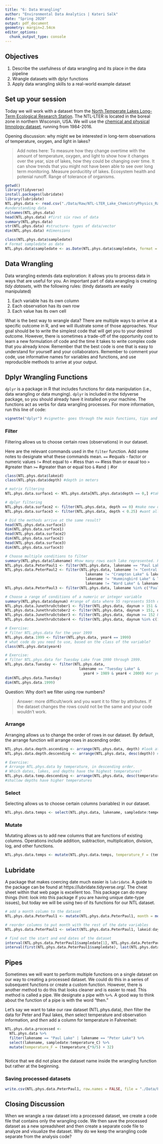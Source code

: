 ```yaml
---
title: "6: Data Wrangling"
author: "Environmental Data Analytics | Kateri Salk"
date: "Spring 2020"
output: pdf_document
geometry: margin=2.54cm
editor_options: 
  chunk_output_type: console
---
```


## Objectives
1. Describe the usefulness of data wrangling and its place in the data pipeline
2. Wrangle datasets with dplyr functions
3. Apply data wrangling skills to a real-world example dataset

## Set up your session

Today we will work with a dataset from the [North Temperate Lakes Long-Term Ecological Research Station](https://lter.limnology.wisc.edu/about/overview). The NTL-LTER is located in the boreal zone in northern Wisconsin, USA. We will use the [chemical and physical limnology dataset](https://lter.limnology.wisc.edu/content/cascade-project-north-temperate-lakes-lter-core-data-physical-and-chemical-limnology-1984), running from 1984-2016. 

Opening discussion: why might we be interested in long-term observations of temperature, oxygen, and light in lakes?

> Add notes here: To measure how they change overtime with the amount of temperature, oxygen, and light to show how it changes over the year, size of lakes, how they could be changing over time. It can show trends that you might not have been able to see over long term monitoring. Measure porducitity of lakes. Ecosystem health and potenial runoff. Range of tolerance of organisms.

```r
getwd()
library(tidyverse)
install.packages(lubridate)
library(lubridate)
NTL.phys.data <- read.csv("./Data/Raw/NTL-LTER_Lake_ChemistryPhysics_Raw.csv")
#understanding data
colnames(NTL.phys.data)
head(NTL.phys.data) #first six rows of data
summary(NTL.phys.data)
str(NTL.phys.data) #structure- types of data/vector
dim(NTL.phys.data) #dimensions

class(NTL.phys.data$sampledate)
# Format sampledate as date
NTL.phys.data$sampledate <- as.Date(NTL.phys.data$sampledate, format = "%m/%d/%y") #verify date is formatted correctly
```

## Data Wrangling

Data wrangling extends data exploration: it allows you to process data in ways that are useful for you. An important part of data wrangling is creating *tidy datasets*, with the following rules: (tindy datasets are easily manipulated)

1. Each variable has its own column
2. Each observation has its own row
3. Each value has its own cell

What is the best way to wrangle data? There are multiple ways to arrive at a specific outcome in R, and we will illustrate some of those approaches. Your goal should be to write the simplest code that will get you to your desired outcome. However, there is sometimes a trade-off of the opportunity cost to learn a new formulation of code and the time it takes to write complex code that you already know. Remember that the best code is one that is easy to understand for yourself and your collaborators. Remember to comment your code, use informative names for variables and functions, and use reproducible methods to arrive at your output.

## Dplyr Wrangling Functions

`dplyr` is a package in R that includes functions for data manipulation (i.e., data wrangling or data munging). `dplyr` is included in the tidyverse package, so you should already have it installed on your machine. The functions act as verbs for data wrangling processes. For more information, run this line of code:

```r
vignette("dplyr") #vignette- goes through the main functions, tips and tricks, functions, and how to use it. the {"hide"} means it wont show up when you knit it
```

### Filter

Filtering allows us to choose certain rows (observations) in our dataset.

Here are the relevant commands used in the `filter` function. Add some notes to designate what these commands mean. 
`==` #equals - factor or numeric values
`!=` #not equal to
`<` #less than
`<=` #less than or eaual too
`>` #greater than
`>=` #greater than or equal too
`&` #and
`|` #or

```r
class(NTL.phys.data$lakeid)
class(NTL.phys.data$depth) #depth in meters

# matrix filtering
NTL.phys.data.surface1 <- NTL.phys.data[NTL.phys.data$depth == 0,] #take this datafram and within the matrix we will take the data where depth is equal to 0. In matrix notation we need to specify both rows and columns hence ","

# dplyr filtering
NTL.phys.data.surface2 <- filter(NTL.phys.data, depth == 0) #make new option in filter function, where to grab that data from, and logical statement on what to classify. We want it to grab the NTL data where depth =0 
NTL.phys.data.surface3 <- filter(NTL.phys.data, depth < 0.25) #want all the depths less than 0.25meters

# Did the methods arrive at the same result?
head(NTL.phys.data.surface1)
dim(NTL.phys.data.surface1)
head(NTL.phys.data.surface2)
dim(NTL.phys.data.surface2)
head(NTL.phys.data.surface3)
dim(NTL.phys.data.surface3)

# Choose multiple conditions to filter
summary(NTL.phys.data$lakename) #how many rows each lake represented. Peter and paul lake are the most sampled
NTL.phys.data.PeterPaul1 <- filter(NTL.phys.data, lakename == "Paul Lake" | lakename == "Peter Lake") #used or to have paul or peter lake to get samples from
NTL.phys.data.PeterPaul2 <- filter(NTL.phys.data, lakename != "Central Long Lake" & 
                                     lakename != "Crampton Lake" & lakename != "East Long Lake" &
                                     lakename != "Hummingbird Lake" & lakename != "Tuesday Lake" &
                                     lakename != "Ward Lake" & lakename != "West Long Lake") #specifiy all lakes that are not peter or paul lake. Another way to do the statement above
NTL.phys.data.PeterPaul3 <- filter(NTL.phys.data, lakename %in% c("Paul Lake", "Peter Lake")) # %in% c() want dataset to inclde any data with paul and peter lake

# Choose a range of conditions of a numeric or integer variable
summary(NTL.phys.data$daynum) #range of data where 55 represents 55th day of year and day 307 near the end of the year- not sampling when the lakes are frozen 
NTL.phys.data.JunethruOctober1 <- filter(NTL.phys.data, daynum > 151 & daynum < 305) #select dates from june to oct.
NTL.phys.data.JunethruOctober2 <- filter(NTL.phys.data, daynum > 151, daynum < 305) #same thing , & 
NTL.phys.data.JunethruOctober3 <- filter(NTL.phys.data, daynum >= 152 & daynum <= 304) #same thing
NTL.phys.data.JunethruOctober4 <- filter(NTL.phys.data, daynum %in% c(152:304)) #same thing filtering differently

# Exercise: 
# filter NTL.phys.data for the year 1999
NTL.phys.data.1999 <- filter(NTL.phys.data, year4 == 1999)
# what code do you need to use, based on the class of the variable?
class(NTL.phys.data$year4)

# Exercise: 
# filter NTL.phys.data for Tuesday Lake from 1990 through 1999.
NTL.phys.data.Tuesday <- filter(NTL.phys.data, 
                                  lakename == "Tuesday Lake" &
                                    year4 > 1989 & year4 < 2000) #or year4 %in% c(1990:1999)
dim(NTL.phys.data.Tuesday)
dim(NTL.phys.data.1999)
```
Question: Why don't we filter using row numbers?

> Answer: more difficult/work and you want it to filter by attributes. If the dataset changes the rows could not be the same and your code wouldn't work.

### Arrange

Arranging allows us to change the order of rows in our dataset. By default, the arrange function will arrange rows in ascending order.

```r
NTL.phys.data.depth.ascending <- arrange(NTL.phys.data, depth) #look at specific piece and arrange it by depth
NTL.phys.data.depth.descending <- arrange(NTL.phys.data, desc(depth)) #desc function for descending

# Exercise: 
# Arrange NTL.phys.data by temperature, in descending order. 
# Which dates, lakes, and depths have the highest temperatures?
NTL.phys.data.temp.descending <- arrange(NTL.phys.data, desc(temperature_C))
#shallow depths have higher temperatures
```
### Select

Selecting allows us to choose certain columns (variables) in our dataset.

```r
NTL.phys.data.temps <- select(NTL.phys.data, lakename, sampledate:temperature_C) #name which column we want to keep or leave out of the dataset. Want to select NTL data and want the lakename, sampledate through temperature. This is different than the filter function -- only selecting based on the same of the column not by selecting features; filter is horizontal and select is vertical; commas between them instead of logical statements; select you can say you don't want to include something with a -"column name"

```
### Mutate

Mutating allows us to add new columns that are functions of existing columns. Operations include addition, subtraction, multiplication, division, log, and other functions.

```r

NTL.phys.data.temps <- mutate(NTL.phys.data.temps, temperature_F = (temperature_C*9/5) + 32) #add a column to the end of your dataframe; specify we want to compute the temp into Ferenihite

```

## Lubridate

A package that makes coercing date much easier is `lubridate`. A guide to the package can be found at https://lubridate.tidyverse.org/. The cheat sheet within that web page is excellent too. This package can do many things (hint: look into this package if you are having unique date-type issues), but today we will be using two of its functions for our NTL dataset. 

```r
# add a month column to the dataset
NTL.phys.data.PeterPaul1 <- mutate(NTL.phys.data.PeterPaul1, month = month(sampledate)) 

# reorder columns to put month with the rest of the date variables
NTL.phys.data.PeterPaul1 <- select(NTL.phys.data.PeterPaul1, lakeid:daynum, month, sampledate:comments) #placing month in the middle of the dataset next to the date

# find out the start and end dates of the dataset
interval(NTL.phys.data.PeterPaul1$sampledate[1], NTL.phys.data.PeterPaul1$sampledate[21613]) #intervals btw sampling dates
interval(first(NTL.phys.data.PeterPaul1$sampledate), last(NTL.phys.data.PeterPaul1$sampledate))
```


## Pipes

Sometimes we will want to perform multiple functions on a single dataset on our way to creating a processed dataset. We could do this in a series of subsequent functions or create a custom function. However, there is another method to do this that looks cleaner and is easier to read. This method is called a pipe. We designate a pipe with `%>%`. A good way to think about the function of a pipe is with the word "then." 

Let's say we want to take our raw dataset (NTL.phys.data), *then* filter the data for Peter and Paul lakes, *then* select temperature and observation information, and *then* add a column for temperature in Fahrenheit: 

```r
NTL.phys.data.processed <- 
  NTL.phys.data %>%
  filter(lakename == "Paul Lake" | lakename == "Peter Lake") %>%
  select(lakename, sampledate:temperature_C) %>%
  mutate(temperature_F = (temperature_C*9/5) + 32)
  
```

Notice that we did not place the dataset name inside the wrangling function but rather at the beginning.

### Saving processed datasets

```r
write.csv(NTL.phys.data.PeterPaul1, row.names = FALSE, file = "./Data/Processed/NTL-LTER_Lake_ChemistryPhysics_PeterPaul_Processed.csv")
```

## Closing Discussion

When we wrangle a raw dataset into a processed dataset, we create a code file that contains only the wrangling code. We then save the processed dataset as a new spreadsheet and then create a separate code file to analyze and visualize the dataset. Why do we keep the wrangling code separate from the analysis code?


